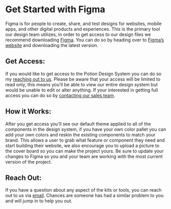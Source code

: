 # Get Started with Figma


Figma is for people to create, share, and test designs for websites, mobile apps, and other digital products and experiences. This is the primary tool our design team utilizes, in order to get access to our design files we recommend downloading [Figma](https://www.figma.com/downloads/). You can do so by heading over to [Figma’s website](https://www.figma.com) and downloading the latest version.
## Get Access:

If you would like to get access to the Potion Design System you can do so my [reaching out to us](https://www.company.com). Please be aware that your access will be limited to read only, this means you’ll be able to view our entire design system but would be unable to edit or alter anything. If your interested in getting full access you can do so by [contacting our sales team](https://www.company.com). 

## How it Works:

After you get access you’ll see our default theme applied to all of the components in the design system, if you have your own color pallet you can add your own colors and reskin the existing components to match your brand. This allows a user to grab what feature or component they need and start building their website, we also encourage you to upload a picture to the cover board so you can make the project yours. Be sure to update your changes to Figma so you and your team are working with the most current version of the project.

## Reach Out:

If you have a question about any aspect of the kits or tools, you can reach out to us via [email](https://www.example.com). Chances are someone has had a similar problem to you and will jump in to help you out.

<LinkCards>
  <LinkCard
    heading="Design System"
    description="Overview of the Potion Design System"
    link="/design/design-system"
  />
  <LinkCard
    heading="Theme"
    description="Visual styles and properties"
    link="/design/theme"
  />
  <LinkCard
    heading="Components"
    description="Reusable building blocks of our design system"
    link="/design/components"
  />
</LinkCards>